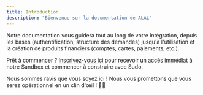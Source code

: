 ```yaml
---
title: Introduction
description: "Bienvenue sur la documentation de ALAL"
---
```


Notre documentation vous guidera tout au long de votre intégration, depuis les bases (authentification, structure des demandes) jusqu'à l'utilisation et la création de produits financiers (comptes, cartes, paiements, etc.).

Prêt à commencer ? [Inscrivez-vous ici](https://sandbox.saalal.com/) pour recevoir un accès immédiat à notre Sandbox et commencer à construire avec Sudo.

Nous sommes ravis que vous soyez ici ! Nous vous promettons que vous serez opérationnel en un clin d'œil ! 🤞🏽
